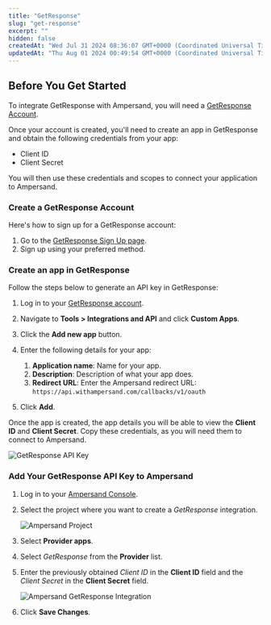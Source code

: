 ```yaml
---
title: "GetResponse"
slug: "get-response"
excerpt: ""
hidden: false
createdAt: "Wed Jul 31 2024 08:36:07 GMT+0000 (Coordinated Universal Time)"
updatedAt: "Thu Aug 01 2024 00:49:54 GMT+0000 (Coordinated Universal Time)"
---
```

## Before You Get Started

To integrate GetResponse with Ampersand, you will need a [GetResponse Account](https://www.getresponse.com/).

Once your account is created, you'll need to create an app in GetResponse and obtain the following credentials from your app:

- Client ID
- Client Secret

You will then use these credentials and scopes to connect your application to Ampersand.

### Create a GetResponse Account

Here's how to sign up for a GetResponse account:

1. Go to the [GetResponse Sign Up page](https://www.getresponse.com/start-free?version=centered&pageinfo=homepage).
2. Sign up using your preferred method.

### Create an app in GetResponse

Follow the steps below to generate an API key in GetResponse:

1. Log in to your [GetResponse account](https://app.getresponse.com/login).

2. Navigate to **Tools > Integrations and API** and click **Custom Apps**. 

3. Click the **Add new app** button.

4. Enter the following details for your app:
   1. **Application name**: Name for your app.
   2. **Description**: Description of what your app does. 
   3. **Redirect URL**: Enter the Ampersand redirect URL: `https://api.withampersand.com/callbacks/v1/oauth`

5. Click **Add**.

Once the app is created, the app details you will be able to view the **Client ID** and **Client Secret**. Copy these credentials, as you will need them to connect to Ampersand.

![GetResponse API Key](https://files.readme.io/0696f04-GetResponse.gif)

### Add Your GetResponse API Key to Ampersand

1. Log in to your [Ampersand Console](https://console.withampersand.com).

2. Select the project where you want to create a _GetResponse_ integration.

   ![Ampersand Project](https://files.readme.io/dd47b7a-Ampersand.png)

3. Select **Provider apps**.

4. Select _GetResponse_ from the **Provider** list.

5. Enter the previously obtained _Client ID_ in the **Client ID** field and the _Client Secret_ in the **Client Secret** field.

   ![Ampersand GetResponse Integration](https://files.readme.io/f8f25dc-getresponse2.gif)

6. Click **Save Changes**.
